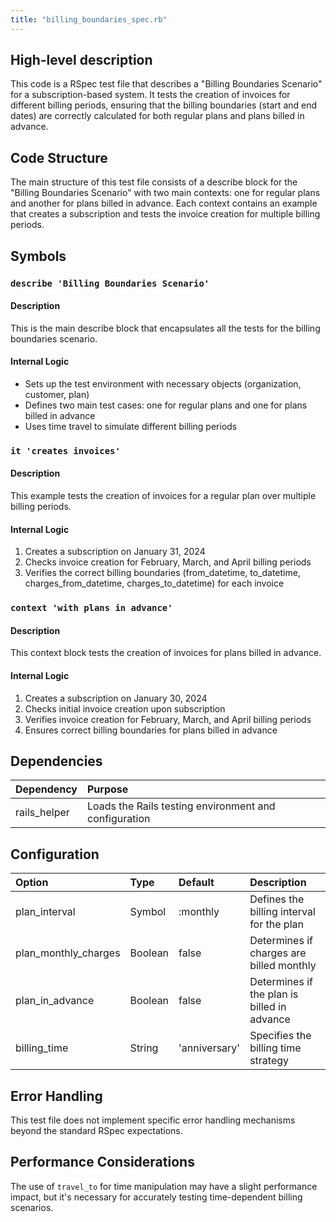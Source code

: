 ```yaml
---
title: "billing_boundaries_spec.rb"
---
```


## High-level description
This code is a RSpec test file that describes a "Billing Boundaries Scenario" for a subscription-based system. It tests the creation of invoices for different billing periods, ensuring that the billing boundaries (start and end dates) are correctly calculated for both regular plans and plans billed in advance.

## Code Structure
The main structure of this test file consists of a describe block for the "Billing Boundaries Scenario" with two main contexts: one for regular plans and another for plans billed in advance. Each context contains an example that creates a subscription and tests the invoice creation for multiple billing periods.

## Symbols

### `describe 'Billing Boundaries Scenario'`
#### Description
This is the main describe block that encapsulates all the tests for the billing boundaries scenario.

#### Internal Logic
- Sets up the test environment with necessary objects (organization, customer, plan)
- Defines two main test cases: one for regular plans and one for plans billed in advance
- Uses time travel to simulate different billing periods

### `it 'creates invoices'`
#### Description
This example tests the creation of invoices for a regular plan over multiple billing periods.

#### Internal Logic
1. Creates a subscription on January 31, 2024
2. Checks invoice creation for February, March, and April billing periods
3. Verifies the correct billing boundaries (from_datetime, to_datetime, charges_from_datetime, charges_to_datetime) for each invoice

### `context 'with plans in advance'`
#### Description
This context block tests the creation of invoices for plans billed in advance.

#### Internal Logic
1. Creates a subscription on January 30, 2024
2. Checks initial invoice creation upon subscription
3. Verifies invoice creation for February, March, and April billing periods
4. Ensures correct billing boundaries for plans billed in advance

## Dependencies
| Dependency | Purpose |
|:-----------|:--------|
| rails_helper | Loads the Rails testing environment and configuration |

## Configuration
| Option | Type | Default | Description |
|:-------|:-----|:--------|:------------|
| plan_interval | Symbol | :monthly | Defines the billing interval for the plan |
| plan_monthly_charges | Boolean | false | Determines if charges are billed monthly |
| plan_in_advance | Boolean | false | Determines if the plan is billed in advance |
| billing_time | String | 'anniversary' | Specifies the billing time strategy |

## Error Handling
This test file does not implement specific error handling mechanisms beyond the standard RSpec expectations.

## Performance Considerations
The use of `travel_to` for time manipulation may have a slight performance impact, but it's necessary for accurately testing time-dependent billing scenarios.